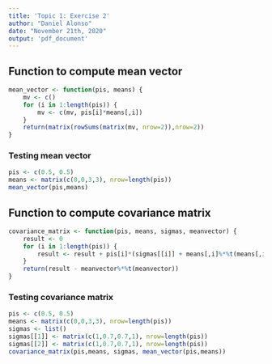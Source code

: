 ```yaml
---
title: 'Topic 1: Exercise 2'
author: "Daniel Alonso"
date: "November 21th, 2020"
output: 'pdf_document'
---
```


## Function to compute mean vector

```r
mean_vector <- function(pis, means) {
    mv <- c()
    for (i in 1:length(pis)) {
        mv <- c(mv, pis[i]*means[,i])
    }
    return(matrix(rowSums(matrix(mv, nrow=2)),nrow=2))
}
```

### Testing mean vector

```r
pis <- c(0.5, 0.5)
means <- matrix(c(0,0,3,3), nrow=length(pis))
mean_vector(pis,means)
```

## Function to compute covariance matrix

```r
covariance_matrix <- function(pis, means, sigmas, meanvector) {
    result <- 0
    for (i in 1:length(pis)) {
        result <- result + pis[i]*(sigmas[[i]] + means[,i]%*%t(means[,i]))
    }
    return(result - meanvector%*%t(meanvector))
}
```

### Testing covariance matrix

```r
pis <- c(0.5, 0.5)
means <- matrix(c(0,0,3,3), nrow=length(pis))
sigmas <- list()
sigmas[[1]] <- matrix(c(1,0.7,0.7,1), nrow=length(pis))
sigmas[[2]] <- matrix(c(1,0.7,0.7,1), nrow=length(pis))
covariance_matrix(pis,means, sigmas, mean_vector(pis,means))
```
